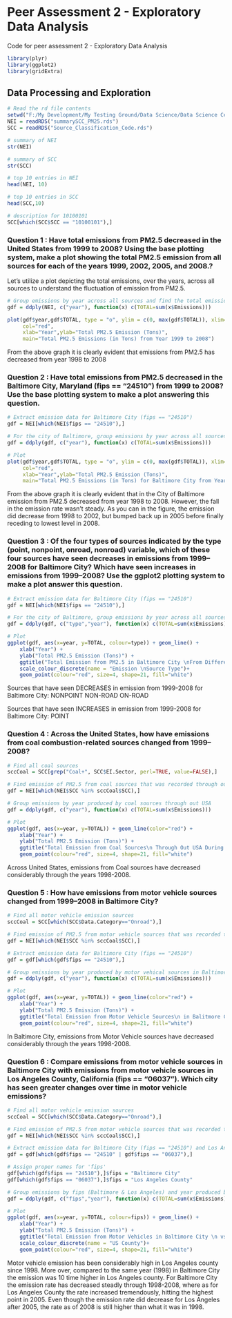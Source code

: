 Peer Assessment 2 - Exploratory Data Analysis
========================================================
<p>
Code for peer assessment 2 - Exploratory Data Analysis
</p>
```r
library(plyr)
library(ggplot2)
library(gridExtra)
```



## Data Processing and Exploration
```r
# Read the rd file contents
setwd("F:/My Development/My Testing Ground/Data Science/Data Science Cert - Code/Exploratory Data Analysis/Week 3")
NEI = readRDS("summarySCC_PM25.rds")
SCC = readRDS("Source_Classification_Code.rds")
```

```r
# summary of NEI
str(NEI)

# summary of SCC
str(SCC)

# top 10 entries in NEI
head(NEI, 10)

# top 10 entries in SCC
head(SCC,10)

# description for 10100101
SCC[which(SCC$SCC == "10100101"),]
```


### Question 1 : Have total emissions from PM2.5 decreased in the United States from 1999 to 2008? Using the base plotting system, make a plot showing the total PM2.5 emission from all sources for each of the years 1999, 2002, 2005, and 2008.?
<p>
Let's utilize a plot depicting the total emissions, over the years, across all sources to understand the fluctuation of emission from PM2.5.
</p>
```r
# Group emissions by year across all sources and find the total emission for each of the years
gdf = ddply(NEI, c("year"), function(x) c(TOTAL=sum(x$Emissions)))
```

```r
plot(gdf$year,gdf$TOTAL, type = "o", ylim = c(0, max(gdf$TOTAL)), xlim=c(1998, 2010),
     col="red",
     xlab="Year",ylab="Total PM2.5 Emission (Tons)",
     main="Total PM2.5 Emissions (in Tons) from Year 1999 to 2008")
```

<p>
From the above graph it is clearly evident that emissions from PM2.5 has decreased from year 1998 to 2008
</p>



### Question 2 : Have total emissions from PM2.5 decreased in the Baltimore City, Maryland (fips == "24510") from 1999 to 2008? Use the base plotting system to make a plot answering this question.
```r

# Extract emission data for Baltimore City (fips == "24510")
gdf = NEI[which(NEI$fips == "24510"),]

# For the city of Baltimore, group emissions by year across all sources and find the total emission for each of the years
gdf = ddply(gdf, c("year"), function(x) c(TOTAL=sum(x$Emissions)))

# Plot
plot(gdf$year,gdf$TOTAL, type = "o", ylim = c(0, max(gdf$TOTAL)), xlim=c(1998, 2010),
     col="red",
     xlab="Year",ylab="Total PM2.5 Emission (Tons)",
     main="Total PM2.5 Emissions (in Tons) for Baltimore City from Year 1999 to 2008")
```

<p>
From the above graph it is clearly evident that in the City of Baltimore emission from PM2.5 decreased from year 1998 to 2008. However, the fall in the emission rate wasn't steady. As you can in the figure, the emission did decrease from 1998 to 2002, but bumped back up in 2005 before finally receding to lowest level in 2008.
</p>



### Question 3 : Of the four types of sources indicated by the type (point, nonpoint, onroad, nonroad) variable, which of these four sources have seen decreases in emissions from 1999–2008 for Baltimore City? Which have seen increases in emissions from 1999–2008? Use the ggplot2 plotting system to make a plot answer this question.
```r

# Extract emission data for Baltimore City (fips == "24510")
gdf = NEI[which(NEI$fips == "24510"),]

# For the city of Baltimore, group emissions by year across all sources and find the total emission for each of the years
gdf = ddply(gdf, c("type","year"), function(x) c(TOTAL=sum(x$Emissions)))

# Plot
ggplot(gdf, aes(x=year, y=TOTAL, colour=type)) + geom_line() +
    xlab("Year") +
    ylab("Total PM2.5 Emission (Tons)") +
    ggtitle("Total Emission from PM2.5 in Baltimore City \nFrom Different Sources During the Year 1998-2008") +
    scale_colour_discrete(name = "Emission \nSource Type")+ 
    geom_point(colour="red", size=4, shape=21, fill="white")

```

<p>
Sources that have seen DECREASES in emission from 1999-2008 for Baltimore City:
NONPOINT
NON-ROAD
ON-ROAD

Sources that have seen INCREASES in emission from 1999-2008 for Baltimore City:
POINT
</p>


### Question 4 : Across the United States, how have emissions from coal combustion-related sources changed from 1999–2008?
```r
# Find all coal sources
sccCoal = SCC[grep("Coal+", SCC$EI.Sector, perl=TRUE, value=FALSE),]

# Find emission of PM2.5 from coal sources that was recorded through out USA
gdf = NEI[which(NEI$SCC %in% sccCoal$SCC),]

# Group emissions by year produced by coal sources through out USA
gdf = ddply(gdf, c("year"), function(x) c(TOTAL=sum(x$Emissions)))

# Plot
ggplot(gdf, aes(x=year, y=TOTAL)) + geom_line(color="red") +
    xlab("Year") +
    ylab("Total PM2.5 Emission (Tons)") +
    ggtitle("Total Emission from Coal Sources\n Through Out USA During the Year 1998-2008")+ 
    geom_point(colour="red", size=4, shape=21, fill="white")


```

<p>
Across United States, emissions from Coal sources have decreased considerably through the years 1998-2008.
</p>




### Question 5 : How have emissions from motor vehicle sources changed from 1999–2008 in Baltimore City?
```r

# Find all motor vehicle emission sources
sccCoal = SCC[which(SCC$Data.Category=="Onroad"),]

# Find emission of PM2.5 from motor vehicle sources that was recorded through out USA
gdf = NEI[which(NEI$SCC %in% sccCoal$SCC),]

# Extract emission data for Baltimore City (fips == "24510")
gdf = gdf[which(gdf$fips == "24510"),]

# Group emissions by year produced by motor vehical sources in Baltimore City
gdf = ddply(gdf, c("year"), function(x) c(TOTAL=sum(x$Emissions)))

# Plot
ggplot(gdf, aes(x=year, y=TOTAL)) + geom_line(color="red") +
    xlab("Year") +
    ylab("Total PM2.5 Emission (Tons)") +
    ggtitle("Total Emission from Motor Vehicle Sources\n in Balitmore City During the Year 1998-2008")+ 
    geom_point(colour="red", size=4, shape=21, fill="white")


```

<p>
In Baltimore City, emissions from Motor Vehicle sources have decreased considerably through the years 1998-2008.
</p>



### Question 6 : Compare emissions from motor vehicle sources in Baltimore City with emissions from motor vehicle sources in Los Angeles County, California (fips == "06037"). Which city has seen greater changes over time in motor vehicle emissions?
```r

# Find all motor vehicle emission sources
sccCoal = SCC[which(SCC$Data.Category=="Onroad"),]

# Find emission of PM2.5 from motor vehicle sources that was recorded through out USA
gdf = NEI[which(NEI$SCC %in% sccCoal$SCC),]

# Extract emission data for Baltimore City (fips == "24510") and Los Angeles County (fips == "06037")
gdf = gdf[which(gdf$fips == "24510" | gdf$fips == "06037"),]

# Assign proper names for 'fips'
gdf[which(gdf$fips == "24510"),]$fips = "Baltimore City"
gdf[which(gdf$fips == "06037"),]$fips = "Los Angeles County"

# Group emissions by fips (Baltimore & Los Angeles) and year produced by motor vehical sources
gdf = ddply(gdf, c("fips","year"), function(x) c(TOTAL=sum(x$Emissions)))

# Plot
ggplot(gdf, aes(x=year, y=TOTAL, colour=fips)) + geom_line() +
    xlab("Year") +
    ylab("Total PM2.5 Emission (Tons)") +
    ggtitle("Total Emission from Motor Vehicles in Baltimore City \n vs Los Angeles County During the Year 1998-2008") +
    scale_colour_discrete(name = "US County")+ 
    geom_point(colour="red", size=4, shape=21, fill="white")
```

<p>
Motor vehicle emission has been considerably high in Los Angeles county since 1998. More over, compared to the same year (1998) in Baltimore City the emission was 10 time higher in Los Angeles county. For Baltimore City the emission rate has decreased steadly through 1998-2008, where as for Los Angeles County the rate increased tremendously, hitting the highest point in 2005. Even though the emission rate did decrease for Los Angeles after 2005, the rate as of 2008 is still higher than what it was in 1998.
</p>